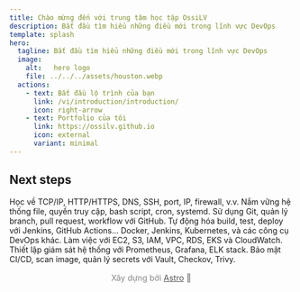 ```yaml
---
title: Chào mừng đến với trung tâm học tập OssiLV
description: Bắt đầu tìm hiểu những điều mới trong lĩnh vực DevOps
template: splash
hero:
  tagline: Bắt đầu tìm hiểu những điều mới trong lĩnh vực DevOps
  image:
    alt:   hero logo
    file: ../../../assets/houston.webp
  actions:
    - text: Bắt đầu lộ trình của bạn
      link: /vi/introduction/introduction/
      icon: right-arrow
    - text: Portfolio của tôi
      link: https://ossilv.github.io
      icon: external
      variant: minimal
---
```




## Next steps

<CardGrid stagger>
    <Card title="1. Networking" icon="setting">
        Học về TCP/IP, HTTP/HTTPS, DNS, SSH, port, IP, firewall, v.v.
    </Card>
    <Card title="2. Linux" icon="linux">
        Nắm vững hệ thống file, quyền truy cập, bash script, cron, systemd.
    </Card>
    <Card title="3. Git & GitHub" icon="seti:git">
        Sử dụng Git, quản lý branch, pull request, workflow với GitHub.
    </Card>
    <Card title="4. CI/CD" icon="random">
        Tự động hóa build, test, deploy với Jenkins, GitHub Actions...
    </Card>
    <Card title="5. Tools" icon="puzzle">
        Docker, Jenkins, Kubernetes, và các công cụ DevOps khác.
    </Card>
    <Card title="6. Cloud - AWS" icon="cloudflare">
        Làm việc với EC2, S3, IAM, VPC, RDS, EKS và CloudWatch.
    </Card>
    <Card title="7. Monitoring & Logging" icon="magnifier">
        Thiết lập giám sát hệ thống với Prometheus, Grafana, ELK stack.
    </Card>
    <Card title="8. DevSecOps" icon="rocket">
        Bảo mật CI/CD, scan image, quản lý secrets với Vault, Checkov, Trivy.
    </Card>
</CardGrid>

<footer style="text-align: center; font-size: 0.9rem; color: #888; padding: 1rem;">
    Xây dựng bởi <a href="https://astro.build/" target="_blank" rel="noopener noreferrer" style="color: #555; text-decoration: underline;">Astro</a> 🚀
</footer>


